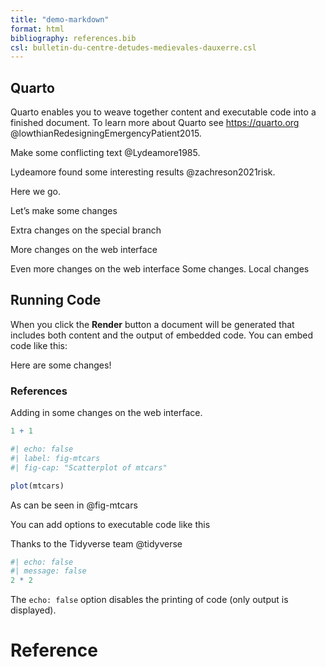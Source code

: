 ```yaml
---
title: "demo-markdown"
format: html
bibliography: references.bib
csl: bulletin-du-centre-detudes-medievales-dauxerre.csl
---
```


## Quarto

Quarto enables you to weave together content and executable code into a finished document. To learn more about Quarto see <https://quarto.org> @lowthianRedesigningEmergencyPatient2015.

Make some conflicting text @Lydeamore1985.

Lydeamore found some interesting results @zachreson2021risk.

Here we go.

Let's make some changes

Extra changes on the special branch

More changes on the web interface

Even more changes on the web interface
Some changes.
Local changes

## Running Code

When you click the **Render** button a document will be generated that includes both content and the output of embedded code. You can embed code like this:

Here are some changes!

### References

::: {#refs}
:::


Adding in some changes on the web interface.
```r
1 + 1
```

```r
#| echo: false
#| label: fig-mtcars
#| fig-cap: "Scatterplot of mtcars"

plot(mtcars)
```

As can be seen in @fig-mtcars

You can add options to executable code like this 

Thanks to the Tidyverse team @tidyverse

```r
#| echo: false
#| message: false
2 * 2
```

The `echo: false` option disables the printing of code (only output is displayed).

# Reference
